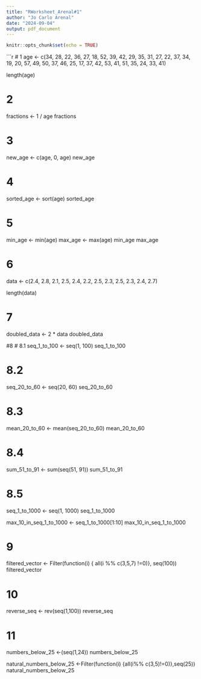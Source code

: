 ```yaml
---
title: "RWorksheet_Arenal#1"
author: "Jo Carlo Arenal"
date: "2024-09-04"
output: pdf_document
---
```


```r
knitr::opts_chunk$set(echo = TRUE)
```
```r

# 1
age <- c(34, 28, 22, 36, 27, 18, 52, 39, 42, 29, 35, 31, 27, 22, 37, 34, 19, 20, 57, 49, 50, 37, 46, 25, 17, 37, 42, 53, 41, 51, 35, 24, 33, 41)

length(age)

# 2
fractions <- 1 / age
fractions

# 3
new_age <- c(age, 0, age)
new_age

# 4
sorted_age <- sort(age)
sorted_age

# 5
min_age <- min(age)
max_age <- max(age)
min_age
max_age

# 6
data <- c(2.4, 2.8, 2.1, 2.5, 2.4, 2.2, 2.5, 2.3, 2.5, 2.3, 2.4, 2.7)

length(data)

# 7

doubled_data <- 2 * data
doubled_data

#8
# 8.1 
seq_1_to_100 <- seq(1, 100)
seq_1_to_100

# 8.2
seq_20_to_60 <- seq(20, 60)
seq_20_to_60

# 8.3
mean_20_to_60 <- mean(seq_20_to_60)
mean_20_to_60

# 8.4
sum_51_to_91 <- sum(seq(51, 91))
sum_51_to_91

# 8.5
seq_1_to_1000 <- seq(1, 1000)
seq_1_to_1000

max_10_in_seq_1_to_1000 <- seq_1_to_1000[1:10]
max_10_in_seq_1_to_1000

# 9
filtered_vector <- Filter(function(i) { all(i %% c(3,5,7) !=0)}, seq(100))
filtered_vector

# 10
reverse_seq <- rev(seq(1,100))
reverse_seq

# 11
numbers_below_25 <-(seq(1,24))
numbers_below_25                    
                    
natural_numbers_below_25 <-Filter(function(i) {all(i%% c(3,5)!=0)},seq(25))
natural_numbers_below_25



